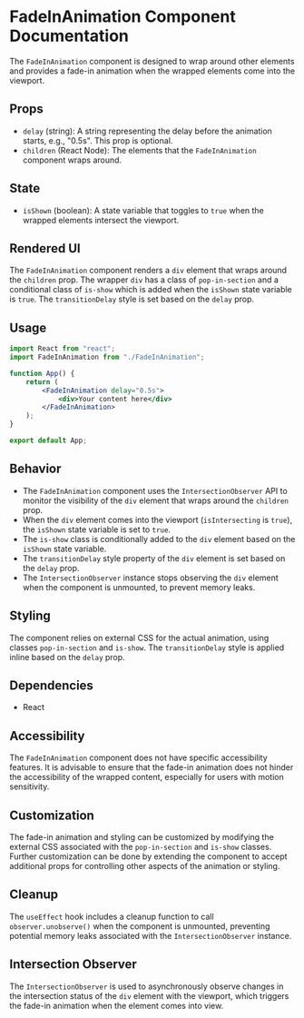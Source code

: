# FadeInAnimation Component Documentation

The `FadeInAnimation` component is designed to wrap around other elements and provides a fade-in animation when the wrapped elements come into the viewport.

## Props

- `delay` (string): A string representing the delay before the animation starts, e.g., "0.5s". This prop is optional.
- `children` (React Node): The elements that the `FadeInAnimation` component wraps around.

## State

- `isShown` (boolean): A state variable that toggles to `true` when the wrapped elements intersect the viewport.

## Rendered UI

The `FadeInAnimation` component renders a `div` element that wraps around the `children` prop. The wrapper `div` has a class of `pop-in-section` and a conditional class of `is-show` which is added when the `isShown` state variable is `true`. The `transitionDelay` style is set based on the `delay` prop.

## Usage

```jsx
import React from "react";
import FadeInAnimation from "./FadeInAnimation";

function App() {
    return (
        <FadeInAnimation delay="0.5s">
            <div>Your content here</div>
        </FadeInAnimation>
    );
}

export default App;
```

## Behavior

- The `FadeInAnimation` component uses the `IntersectionObserver` API to monitor the visibility of the `div` element that wraps around the `children` prop.
- When the `div` element comes into the viewport (`isIntersecting` is `true`), the `isShown` state variable is set to `true`.
- The `is-show` class is conditionally added to the `div` element based on the `isShown` state variable.
- The `transitionDelay` style property of the `div` element is set based on the `delay` prop.
- The `IntersectionObserver` instance stops observing the `div` element when the component is unmounted, to prevent memory leaks.

## Styling

The component relies on external CSS for the actual animation, using classes `pop-in-section` and `is-show`. The `transitionDelay` style is applied inline based on the `delay` prop.

## Dependencies

- React

## Accessibility

The `FadeInAnimation` component does not have specific accessibility features. It is advisable to ensure that the fade-in animation does not hinder the accessibility of the wrapped content, especially for users with motion sensitivity.

## Customization

The fade-in animation and styling can be customized by modifying the external CSS associated with the `pop-in-section` and `is-show` classes. Further customization can be done by extending the component to accept additional props for controlling other aspects of the animation or styling.

## Cleanup

The `useEffect` hook includes a cleanup function to call `observer.unobserve()` when the component is unmounted, preventing potential memory leaks associated with the `IntersectionObserver` instance.

## Intersection Observer

The `IntersectionObserver` is used to asynchronously observe changes in the intersection status of the `div` element with the viewport, which triggers the fade-in animation when the element comes into view.